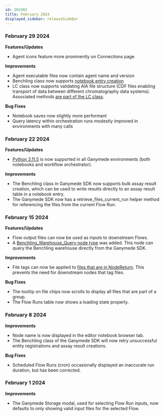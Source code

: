 ```yaml
---
id: 202402
title: February 2024
displayed_sidebar: releaseSideBar
---
```


### February 29 2024
**Features/Updates**
- Agent icons feature more prominently on Connections page

**Improvements**
- Agent executable files now contain agent name and version
- Benchling class now supports [notebook entry creation](../sdk/sdk_markdowns/benchling.benchling#function-benchlingcreate_entry)
- LC class now supports validating AIA file structure (CDF files enabling transport of data between different chromatography data systems).  Associated methods [are part of the LC class](../sdk/sdk_markdowns/lc.md#function-lccompare_aia_files).

**Bug Fixes**
- Notebook saves now slightly more performant
- Query latency within orchestration runs modestly improved in environments with many calls


### February 22 2024
**Features/Updates**
- [Python 3.11.5](https://www.python.org/downloads/release/python-3115/) is now supported in all Ganymede environments (both notebooks and workflow orchestrator).

**Improvements**
- The Benchling class in Ganymede SDK now supports bulk assay result creation, which can be used to write results directly to an assay result table in a notebook entry.
- The Ganymede SDK now has a retrieve_files_current_run helper method for referencing the files from the current Flow Run.

### February 15 2024
**Features/Updates**
- Flow output files can now be used as inputs to downstream Flows.
- A [Benchling_Warehouse_Query node type](../nodes/App/Benchling_Warehouse_Query.md) was added. This node can query the Benchling warehouse directly from the Ganymede SDK.

**Improvements**
- File tags can now be applied to [files that are in NodeReturn](../connectivity/Tags.mdx). This prevents the need for downstream nodes that tag files.

**Bug Fixes**
- The tooltip on file chips now scrolls to display all files that are part of a group.
- The Flow Runs table now shows a loading state properly.

### February 8 2024
**Improvements**
- Node name is now displayed in the editor notebook browser tab.
- The Benchling class of the Ganymede SDK will now retry unsuccessful entity registrations and assay result creations.

**Bug Fixes**
- Scheduled Flow Runs (cron) occasionally displayed an inaccurate run duration, but has been corrected.

### February 1 2024
**Improvements**
- The Ganymede Storage modal, used for selecting Flow Run inputs, now defaults to only showing valid input files for the selected Flow.
